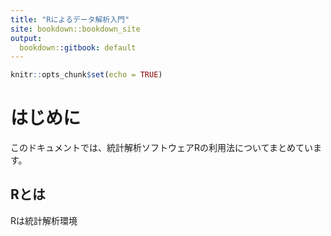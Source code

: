 ```yaml
---
title: "Rによるデータ解析入門"
site: bookdown::bookdown_site
output:
  bookdown::gitbook: default
---
```


```r
knitr::opts_chunk$set(echo = TRUE)
```

# はじめに

このドキュメントでは、統計解析ソフトウェアRの利用法についてまとめています。

## Rとは

Rは統計解析環境